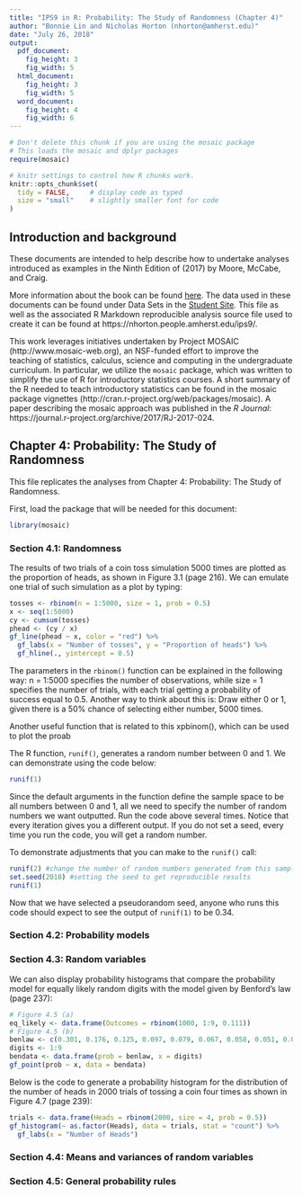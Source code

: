 ```yaml
---
title: "IPS9 in R: Probability: The Study of Randomness (Chapter 4)"
author: "Bonnie Lin and Nicholas Horton (nhorton@amherst.edu)"
date: "July 26, 2018"
output: 
  pdf_document:
    fig_height: 3
    fig_width: 5
  html_document:
    fig_height: 3
    fig_width: 5
  word_document:
    fig_height: 4
    fig_width: 6
---
```



```r
# Don't delete this chunk if you are using the mosaic package
# This loads the mosaic and dplyr packages
require(mosaic)
```

```r
# knitr settings to control how R chunks work.
knitr::opts_chunk$set(
  tidy = FALSE,     # display code as typed
  size = "small"    # slightly smaller font for code
)
```

## Introduction and background 

These documents are intended to help describe how to undertake analyses introduced 
as examples in the Ninth Edition of \emph{Introduction to the Practice of Statistics} (2017) by Moore, McCabe, and Craig.

More information about the book can be found [here](https://macmillanlearning.com/Catalog/product/introductiontothepracticeofstatistics-ninthedition-moore).
The data used in these documents can be found under Data Sets in the [Student Site](https://www.macmillanlearning.com/catalog/studentresources/ips9e?_ga=2.29224888.526668012.1531487989-1209447309.1529940008#). This
file as well as the associated R Markdown reproducible analysis source file used to create it can be found at https://nhorton.people.amherst.edu/ips9/.

This work leverages initiatives undertaken by Project MOSAIC (http://www.mosaic-web.org), an NSF-funded effort to improve the teaching of statistics, calculus, science and computing in the undergraduate curriculum. In particular, we utilize the `mosaic` package, which was written to simplify the use of R for introductory statistics courses. A short summary of the R needed to teach introductory statistics can be found in the mosaic package vignettes (http://cran.r-project.org/web/packages/mosaic).  A paper describing the mosaic approach was published in the *R Journal*: https://journal.r-project.org/archive/2017/RJ-2017-024.
  
## Chapter 4: Probability: The Study of Randomness
This file replicates the analyses from Chapter 4: Probability: The Study of Randomness.

First, load the package that will be needed for this document: 
```r
library(mosaic)
```

### Section 4.1: Randomness
The results of two trials of a coin toss simulation 5000 times
are plotted as the proportion of heads, as shown in Figure 3.1 (page 216). 
We can emulate one trial of such simulation as a plot by typing: 
```r
tosses <- rbinom(n = 1:5000, size = 1, prob = 0.5)
x <- seq(1:5000)
cy <- cumsum(tosses)
phead <- (cy / x)
gf_line(phead ~ x, color = "red") %>% 
  gf_labs(x = "Number of tosses", y = "Proportion of heads") %>% 
  gf_hline(., yintercept = 0.5)
```

The parameters in the `rbinom()` function can be explained in the following way: 
n = 1:5000 specifies the number of observations, while size = 1 specifies the number 
of trials, with each trial getting a probability of success equal to 0.5. 
Another way to think about this is: Draw either 0 or 1, given there is a 50% chance of 
selecting either number, 5000 times.  

Another useful function that is related to this xpbinom(), which can be used to plot the proab

The R function, `runif()`, generates a random number between 0 and 1. 
We can demonstrate using the code below: 
```r
runif(1)
```
Since the default arguments in the function define the sample space to be all numbers 
between 0 and 1, all we need to specify the number of random numbers we want outputted.
Run the code above several times. Notice that every iteration gives you a different output. 
If you do not set a seed, every time you run the code, you will get a random number. 

To demonstrate adjustments that you can make to the `runif()` call: 
```r
runif(2) #change the number of random numbers generated from this sample space
set.seed(2018) #setting the seed to get reproducible results
runif(1)
```
Now that we have selected a pseudorandom seed, anyone who runs this code should expect to see
the output of `runif(1)` to be 0.34. 

### Section 4.2: Probability models

### Section 4.3: Random variables
We can also display probability histograms that compare the probability model for equally likely random digits with the model given by Benford's law (page 237): 
```r
# Figure 4.5 (a)
eq_likely <- data.frame(Outcomes = rbinom(1000, 1:9, 0.111))
# Figure 4.5 (b)
benlaw <- c(0.301, 0.176, 0.125, 0.097, 0.079, 0.067, 0.058, 0.051, 0.046)
digits <- 1:9
bendata <- data.frame(prob = benlaw, x = digits)
gf_point(prob ~ x, data = bendata)
```

Below is the code to generate a probability histogram for the distribution of 
the number of heads in 2000 trials of tossing a coin four times as shown in 
Figure 4.7 (page 239): 
```r
trials <- data.frame(Heads = rbinom(2000, size = 4, prob = 0.5))
gf_histogram(~ as.factor(Heads), data = trials, stat = "count") %>% 
  gf_labs(x = "Number of Heads")
```

### Section 4.4: Means and variances of random variables

### Section 4.5: General probability rules
